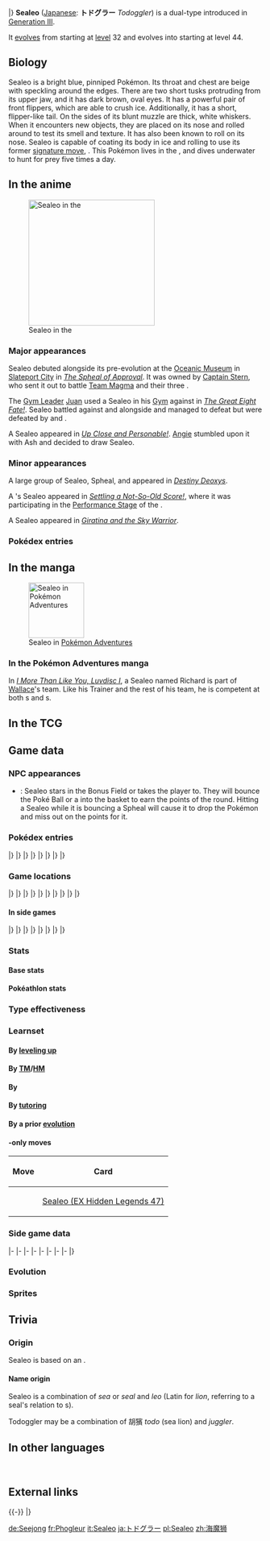 {{PokémonPrevNext/Head|type=Ice|type2=Water}}
{{PokémonPrevNext/GO|species=Sealeo}}
{{PokémonPrevNext/Pokémon|type=Ice|prevnum=363|prev=Spheal|nextnum=365|next=Walrein|roundleft=bl|roundright=br}}
|}
{{Pokémon Infobox
|name=Sealeo
|jname=トドグラー
|jtranslit=Todogurā
|tmname=Todoggler
|ndex=364
|hdex=174
|hdex6=183
|u2dex=244
|abrow=198
|obrow=254
|opbrow=143
|typebox=1
|type1=Ice
|type2=Water
|category=Ball Roll
|height-ftin=3'07"
|height-m=1.1
|weight-lbs=193.1
|weight-kg=87.6
|abilityn=d
|ability1=Thick Fat
|ability2=Ice Body
|abilityd=Oblivious
|color=Blue
|egggroupn=2
|egggroup1=Water 1
|egggroup2=Field
|eggcycles=20
|evtotal=2
|evhp=2
|expyield=144
|oldexp=128
|lv100exp=1,059,860
|gendercode=127
|catchrate=120
|body=03
|pokefordex=sealeo
|generation=3
|friendship=70
}}
'''Sealeo''' ([[List of Japanese Pokémon names|Japanese]]: '''トドグラー''' ''Todoggler'') is a dual-type {{2t|Ice|Water}} {{OBP|Pokémon|species}} introduced in [[Generation III]].

It [[Evolution|evolves]] from {{p|Spheal}} starting at [[level]] 32 and evolves into {{p|Walrein}} starting at level 44.

==Biology==
Sealeo is a bright blue, pinniped Pokémon. Its throat and chest are beige with speckling around the edges. There are two short tusks protruding from its upper jaw, and it has dark brown, oval eyes. It has a powerful pair of front flippers, which are able to crush ice. Additionally, it has a short, flipper-like tail. On the sides of its blunt muzzle are thick, white whiskers. When it encounters new objects, they are placed on its nose and rolled around to test its smell and texture. It has also been known to roll {{p|Spheal}} on its nose. Sealeo is capable of coating its body in ice and rolling to use its former [[signature move]], {{m|Ice Ball}}. This Pokémon lives in the {{DL|List of Pokémon by habitat|Sea Pokémon|sea}}, and dives underwater to hunt for prey five times a day.

==In the anime==
[[File:PSA Sealeo.png|thumb|250px|left|Sealeo in the {{pkmn|anime}}]]
===Major appearances===
Sealeo debuted alongside its pre-evolution at the [[Oceanic Museum]] in [[Slateport City]] in ''[[AG036|The Spheal of Approval]]''. It was owned by [[Captain Stern]], who sent it out to battle [[Team Magma]] and their three {{p|Mightyena}}.

The {{ci|Sootopolis}} [[Gym Leader]] [[Juan]] used a Sealeo in his [[Gym]] {{pkmn|battle}} against {{Ash}} in ''[[AG110|The Great Eight Fate!]]''. Sealeo battled against {{AP|Snorunt}} and {{AP|Pikachu}} alongside {{p|Seaking}} and managed to defeat {{p|Snorunt}} but were defeated by {{p|Pikachu}} and {{AP|Corphish}}.

A Sealeo appeared in ''[[DP089|Up Close and Personable!]]''. [[Angie]] stumbled upon it with Ash and decided to draw Sealeo.

===Minor appearances===
A large group of Sealeo, Spheal, and {{p|Walrein}} appeared in ''[[M07|Destiny Deoxys]]''.

A {{pkmn|Coordinator}}'s Sealeo appeared in ''[[DP027|Settling a Not-So-Old Score!]]'', where it was participating in the [[Appeal|Performance Stage]] of the {{to|Floaroma}} {{pkmn|Contest}}.

A Sealeo appeared in ''[[M11|Giratina and the Sky Warrior]]''.

===Pokédex entries===
{{Animedexheader|Hoenn}}
{{Animedexbody|AG110|Sealeo|Ash's Pokédex|Sealeo, the Ball Roll Pokémon. Sealeo is the evolved form of {{p|Spheal}}. Upon seeing something new, it tends to roll it on its snout, testing its smell and texture.}}
{{Animedexfooter/Pokémon|''Advanced Generation''|Hoenn}}

==In the manga==
[[File:Wallace Richard.png|thumb|110px|Sealeo in [[Pokémon Adventures]]]]
===In the Pokémon Adventures manga===
In ''[[PS223|I More Than Like You, Luvdisc I]]'', a Sealeo named Richard is part of [[Wallace]]'s team. Like his Trainer and the rest of his team, he is competent at both {{pkmn|battle}}s and {{pkmn|Contest}}s.

==In the TCG==
{{main|Sealeo (TCG)}}

==Game data==
===NPC appearances===
* {{g|Pinball: Ruby & Sapphire}}: Sealeo stars in the Bonus Field {{p|Whiscash}} or {{p|Pelipper}} takes the player to. They will bounce the Poké Ball or a {{p|Spheal}} into the basket to earn the points of the round. Hitting a Sealeo while it is bouncing a Spheal will cause it to drop the Pokémon and miss out on the points for it.

===Pokédex entries===
{{Dex/Header|type=Ice|type2=Water}}
{{Dex/NA|gen=III}}
{{Dex/Gen|gen=III}}
{{Dex/Entry1|v=Ruby|t=FFF|entry=Sealeo has the habit of always juggling on the tip of its nose anything it sees for the first time. This Pokémon occasionally entertains itself by balancing and rolling a {{p|Spheal}} on its nose.}}
{{Dex/Entry1|v=Sapphire|t=FFF|entry=Sealeo often balances and rolls things on the tip of its nose. While the Pokémon is rolling something, it checks the object's aroma and texture to determine whether it likes the object or not.}}
{{Dex/Entry1|v=Emerald|t=FFF|entry=Sealeo live in herds on ice floes. Using its powerful flippers, it shatters ice. It dives into the sea to hunt prey five times a day.}}
{{Dex/Entry2|v=FireRed|v2=LeafGreen|entry=It touches new things with its nose to test for smell and feel. It plays by spinning Spheal on its nose.}}
|}
|}
{{Dex/Gen|gen=IV}}
{{Dex/Entry3|v=Diamond|v2=Pearl|v3=Platinum|entry=It habitually spins things on its nose. By doing so, it learns textures and odors.}}
{{Dex/Entry2|v=HeartGold|v2=SoulSilver|entry=It has a very sensitive nose. It touches new things with its nose to examine them.}}
|}
|}
{{Dex/Gen|gen=V}}
{{Dex/Entry2|v=Black|v2=White|t=FFF|entry=It habitually spins things on its nose. By doing so, it learns textures and odors.}}
{{Dex/Entry2|v=Black 2|v2=White 2|t=FFF|entry=Be it Spheal or Poké Ball, it will spin any round object on its nose with the greatest of ease.}}
|}
|}
{{Dex/Gen|gen=VI}}
{{Dex/Entry1|v=X|t=FFF|entry=It has a very sensitive nose. It touches new things with its nose to examine them.}}
{{Dex/Entry1|v=Y|entry=Be it Spheal or a Poké Ball, it will spin any round object on its nose with the greatest of ease.}}
{{Dex/Entry1|t=FFF|v=Omega Ruby|entry=Sealeo has the habit of always juggling on the tip of its nose anything it sees for the first time. This Pokémon occasionally entertains itself by balancing and rolling a Spheal on its nose.}}
{{Dex/Entry1|t=FFF|v=Alpha Sapphire|entry=Sealeo often balances and rolls things on the tip of its nose. While the Pokémon is rolling something, it checks the object’s aroma and texture to determine whether it likes the object or not.}}
|}
|}
{{Dex/Footer}}

===Game locations===
{{Availability/Header|type=Ice|type2=Water}}
{{Availability/NA|gen=III}}
{{Availability/Gen|gen=III}}
{{Availability/Entry2|v=Ruby|v2=Sapphire|t=FFF|t2=FFF|area=[[Evolution|Evolve]] {{p|Spheal}}}}
{{Availability/Entry1|v=Emerald|t=FFF|area=[[Evolution|Evolve]] {{p|Spheal}}}}
{{Availability/Entry2/None|v=FireRed|v2=LeafGreen}}
{{Availability/Entry1/None|v=Colosseum}}
{{Availability/Entry1|v=XD|t=FFF|link=Pokémon XD: Gale of Darkness|area=[[Evolution|Evolve]] {{p|Spheal}}}}
|}
|}
{{Availability/Gen|gen=IV}}
{{Availability/Entry1/None|v=Diamond}}
{{Availability/Entry1|v=Pearl|area=[[Route]]s {{rtn|226|Sinnoh}} and {{rtn|230|Sinnoh}}}}
{{Availability/Entry1|v=Platinum|area={{rt|230|Sinnoh}}}}
{{Availability/Entry2|v=HeartGold|v2=SoulSilver|area={{safari|Johto}}}}
{{Availability/Entry1|v=Pal Park|color={{locationcolor/light|ocean}}|link=Pal Park|area={{DL|List of Pokémon by Pal Park location|Sea}}}}
|}
|}
{{Availability/Gen|gen=V}}
{{Availability/Entry2|v=Black|v2=White|t=FFF|area=[[Undella Bay]] ({{m|Surf}}ing in {{DL|Phenomenon|rippling water}}){{sup/s|W}}}}
{{Availability/Entry2|v=Black 2|v2=White 2|t=FFF|area=[[Undella Bay]] ({{m|Surf}}ing in {{DL|Phenomenon|rippling water}}){{sup/s|W}}}}
|}
|}
{{Availability/Gen|gen=VI}}
{{Availability/Entry2|v=X|v2=Y|t=FFF|area=[[Evolution|Evolve]] {{p|Spheal}}}}
{{Availability/Entry2|v=Omega Ruby|v2=Alpha Sapphire|t=FFF|t2=FFF|area=[[Shoal Cave]]}}
|}
|}
{{Availability/Gen|gen=VII}}
{{Availability/Entry2|v=Sun|v2=Moon|area=[[Evolution|Evolve]] {{p|Spheal}}}}
{{Availability/Entry2|v=Ultra Sun|v2=Ultra Moon|area=[[Evolution|Evolve]] {{p|Spheal}}}}
|}
|}
{{Availability/Footer}}

====In side games====
{{Availability/Header|type=Ice|type2=Water}}
{{Availability/NA|gen=III}}
{{Availability/Gen|gen=III}}
{{Availability/Entry1|v=Pinball: R&S|link=Pokémon Pinball: Ruby & Sapphire|color={{ruby color}}|t=fff|area=[[Evolution|Evolve]] {{p|Spheal}}}}
{{Availability/Entry1|v=Trozei!|color={{yellow color}}|area=Endless Level 12, Endless Level 29, Forever Level 61, [[Mr. Who's Den]]}}
{{Availability/Entry2|v=MD Red|v2=MD Blue|link=Pokémon Mystery Dungeon: Red Rescue Team and Blue Rescue Team|area=[[Stormy Sea]] (34F-39F), [[Silver Trench]] (26F-33F), [[Far-off Sea]] (35F-44F)}}
|}
|}
{{Availability/Gen|gen=IV}}
{{Availability/Entry2|v=MD Time|v2=MD Darkness|link=Pokémon Mystery Dungeon: Explorers of Time and Explorers of Darkness|area=[[Craggy Coast]] (B6-B9)}}
{{Availability/Entry1|v=MD Sky|link=Pokémon Mystery Dungeon: Explorers of Sky|area=[[Craggy Coast]] (B6-B9)}}
{{Availability/Entry1|v=Ranger: SoA|color={{SoA color}}|link=Pokémon Ranger: Shadows of Almia|area=[[Crysta Cave]], [[Hia Valley]]}}
<!--{{Availability/Entry1|v=MD Light|link=Pokémon Mystery Dungeon (WiiWare)|color={{electric color}}|area=}}-->
{{Availability/Entry1|v=Ranger: GS|color={{GS color}}|link=Pokémon Ranger: Guardian Signs|area=[[Mt. Sorbet]], [[Ice Temple]]}}
|}
|}
{{Availability/Gen|gen=V}}
{{Availability/Entry1|1|v=Rumble Blast|color={{fire color}}|area=Glacier: [[World Axle - B2F]]}}
{{Availability/Entry1|1|v=Conquest|color={{silver color}}|area=[[Nixtorm]]}}
{{Availability/Entry1|1|v=Rumble U|color={{fire color}}|area=[[Frenzy Square#Race against the Clock|Frenzy Square: Race against the Clock]]}}
|}
|}
{{Availability/Gen|gen=VI}}
{{Availability/Entry1|1|v=Battle Trozei|color={{defense color}}|area=[[Infinite Ruins#Stage 2|Infinite Ruins: Stage 2]]}}
{{Availability/Entry1|1|v=Shuffle|color={{beauty color}}|area=[[Desert Umbra|Desert Umbra: Stage 317]]}}
{{Availability/Entry1|1|v=Rumble World|color={{fire color}}|area=[[Dark Land#Ice Floe Island|Dark Land: Ice Floe Island]] <small>(All Areas)</small>, [[Plasma Tundra#Frosty Alps|Plasma Tundra: Frosty Alps]] <small>(All Areas)</small>}}
|}
|}
{{Availability/Footer}}

===Stats===
====Base stats====
{{BaseStats
|type=Ice
|type2=Water
|HP=     90
|Attack= 60
|Defense=70
|SpAtk=  75
|SpDef=  70
|Speed=  45}}

====Pokéathlon stats====
{{Pokéthlon
|type=Ice
|type2=Water
|Speed=2
|SpeedMax=4
|Power=4
|PowerMax=4
|Technique=2
|TechniqueMax=2
|Stamina=4
|StaminaMax=4
|Jump=2
|JumpMax=2
}}

===Type effectiveness===
{{TypeEffectiveness
|type1=Ice
|type2=Water
|Normal=  100
|Flying=  100
|Fighting=200
|Ground=  100
|Rock=    200
|Bug=     100
|Poison=  100
|Ghost=   100
|Steel=   100
|Fire=    100
|Water=    50
|Grass=   200
|Electric=200
|Psychic= 100
|Ice=      25
|Dragon=  100
|Dark=    100
|Fairy=   100
|notes=yes
|thickfat=maybe
|newfire=½
|newice=⅛}}

===Learnset===
====By [[Level|leveling up]]====
{{learnlist/levelh/7|Sealeo|Ice|Water|3}}
{{learnlist/level7|1|Swagger|Normal|Status|&mdash;|85|15}}
{{learnlist/level7|1|Defense Curl|Normal|Status|&mdash;|&mdash;|40}}
{{learnlist/level7|1|Powder Snow|Ice|Special|40|100|25||'''}}
{{learnlist/level7|1|Growl|Normal|Status|&mdash;|100|40}}
{{learnlist/level7|1|Water Gun|Water|Special|40|100|25||'''}}
{{learnlist/level7|{{tt|Evo.|Learned upon evolving}}|Swagger|Normal|Status|&mdash;|85|15}}
{{learnlist/level7|5|Rollout|Rock|Physical|30|90|20}}
{{learnlist/level7|9|Encore|Normal|Status|&mdash;|100|5}}
{{learnlist/level7|13|Ice Ball|Ice|Physical|30|90|20||'''}}
{{learnlist/level7|17|Brine|Water|Special|65|100|10||'''}}
{{learnlist/level7|21|Aurora Beam|Ice|Special|65|100|20||'''}}
{{learnlist/level7|26|Body Slam|Normal|Physical|85|100|15}}
{{learnlist/level7|31|Rest|Psychic|Status|&mdash;|&mdash;|10}}
{{learnlist/level7|31|Snore|Normal|Special|50|100|15}}
{{learnlist/level7|38|Hail|Ice|Status|&mdash;|&mdash;|10}}
{{learnlist/level7|45|Blizzard|Ice|Special|110|70|5||'''}}
{{learnlist/level7|52|Sheer Cold|Ice|Special|&mdash;|&mdash;|5}}
{{learnlist/levelf/7|Sealeo|Ice|Water|3}}

====By [[TM]]/[[HM]]====
{{learnlist/tmh/7|Sealeo|Ice|Water|3}}
{{learnlist/tm7|TM05|Roar|Normal|Status|&mdash;|&mdash;|20}}
{{learnlist/tm7|TM06|Toxic|Poison|Status|&mdash;|90|10}}
{{learnlist/tm7|TM07|Hail|Ice|Status|&mdash;|&mdash;|10}}
{{learnlist/tm7|TM10|Hidden Power|Normal|Special|60|100|15}}
{{learnlist/tm7|TM13|Ice Beam|Ice|Special|90|100|10||'''}}
{{learnlist/tm7|TM14|Blizzard|Ice|Special|110|70|5||'''}}
{{learnlist/tm7|TM17|Protect|Normal|Status|&mdash;|&mdash;|10}}
{{learnlist/tm7|TM18|Rain Dance|Water|Status|&mdash;|&mdash;|5}}
{{learnlist/tm7|TM21|Frustration|Normal|Physical|&mdash;|100|20}}
{{learnlist/tm7|TM26|Earthquake|Ground|Physical|100|100|10}}
{{learnlist/tm7|TM27|Return|Normal|Physical|&mdash;|100|20}}
{{learnlist/tm7|TM32|Double Team|Normal|Status|&mdash;|&mdash;|15}}
{{learnlist/tm7|TM39|Rock Tomb|Rock|Physical|60|95|15}}
{{learnlist/tm7|TM42|Facade|Normal|Physical|70|100|20}}
{{learnlist/tm7|TM44|Rest|Psychic|Status|&mdash;|&mdash;|10}}
{{learnlist/tm7|TM45|Attract|Normal|Status|&mdash;|100|15}}
{{learnlist/tm7|TM48|Round|Normal|Special|60|100|15}}
{{learnlist/tm7|TM49|Echoed Voice|Normal|Special|40|100|15}}
{{learnlist/tm7|TM78|Bulldoze|Ground|Physical|60|100|20}}
{{learnlist/tm7|TM79|Frost Breath|Ice|Special|60|90|10||'''}}
{{learnlist/tm7|TM80|Rock Slide|Rock|Physical|75|90|10}}
{{learnlist/tm7|TM87|Swagger|Normal|Status|&mdash;|85|15}}
{{learnlist/tm7|TM88|Sleep Talk|Normal|Status|&mdash;|&mdash;|10}}
{{learnlist/tm7|TM90|Substitute|Normal|Status|&mdash;|&mdash;|10}}
{{learnlist/tm7|TM94|Surf|Water|Special|90|100|15||'''}}
{{learnlist/tm7|TM98|Waterfall|Water|Physical|80|100|15||'''}}
{{learnlist/tm7|TM100|Confide|Normal|Status|&mdash;|&mdash;|20}}
{{learnlist/tmf/7|Sealeo|Ice|Water|3}}

====By {{pkmn|breeding}}====
{{learnlist/breedh/7|Sealeo|Ice|Water|3}}
{{learnlist/breed7|{{MSP|086|Seel}}{{MSP|087|Dewgong}}{{MSP|134|Vaporeon}}{{MSP|183|Marill}}{{MSP|184|Azumarill}}{{MSP|222|Corsola}}<br>{{MSP|226|Mantine}}{{MSP|350|Milotic}}{{MSP|368|Gorebyss}}{{MSP|535|Tympole}}{{MSP|536|Palpitoad}}{{MSP|537|Seismitoad}}<br>{{MSP|580|Ducklett}}{{MSP|581|Swanna}}{{MSP|594|Alomomola}}{{MSP|751|Dewpider}}{{MSP|752|Araquanid}}|Aqua Ring|Water|Status|&mdash;|&mdash;|20}}
{{learnlist/breed7|{{MSP|060|Poliwag}}{{MSP|061|Poliwhirl}}{{MSP|263|Zigzagoon}}{{MSP|264|Linoone}}{{MSP|554|Darumaka}}{{MSP|555|Darmanitan}}|Belly Drum|Normal|Status|&mdash;|&mdash;|10}}
{{learnlist/breed7|{{MSP|079|Slowpoke}}{{MSP|080|Slowbro}}{{MSP|199|Slowking}}{{MSP|322|Numel}}{{MSP|323|Camerupt}}{{MSP|324|Torkoal}}<br>{{MSP|399|Bidoof}}{{MSP|400|Bibarel}}{{MSP|564|Tirtouga}}{{MSP|565|Carracosta}}{{MSP|771|Pyukumuku}}|Curse|Ghost|Status|&mdash;|&mdash;|10}}
{{learnlist/breed7|{{MSP|050|Diglett}}{{MSP|050A|Diglett}}{{MSP|051|Dugtrio}}{{MSP|051A|Dugtrio}}{{MSP|323|Camerupt}}{{MSP|449|Hippopotas}}<br>{{MSP|450|Hippowdon}}{{MSP|529|Drilbur}}{{MSP|530|Excadrill}}{{MSP|618|Stunfisk}}|Fissure|Ground|Physical|&mdash;|&mdash;|5}}
{{learnlist/breed7|{{MSP|027|Sandshrew}}{{MSP|028|Sandslash}}{{MSP|138|Omanyte}}{{MSP|139|Omastar}}{{MSP|155|Cyndaquil}}{{MSP|156|Quilava}}<br>{{MSP|157|Typhlosion}}{{MSP|183|Marill}}{{MSP|184|Azumarill}}{{MSP|231|Phanpy}}{{MSP|232|Donphan}}{{MSP|363|Spheal}}<br>{{MSP|364|Sealeo}}{{MSP|365|Walrein}}{{MSP|399|Bidoof}}{{MSP|400|Bibarel}}{{MSP|498|Tepig}}{{MSP|499|Pignite}}<br>{{MSP|500|Emboar}}{{MSP|554|Darumaka}}{{MSP|555|Darmanitan}}{{MSP|564|Tirtouga}}{{MSP|565|Carracosta}}{{MSP|650|Chespin}}<br>{{MSP|651|Quilladin}}{{MSP|652|Chesnaught}}{{MSP|775|Komala}}{{MSP|777|Togedemaru}}|Rollout|Rock|Physical|30|90|20}}
{{learnlist/breed7|{{MSP|087|Dewgong}}{{MSP|179|Mareep}}{{MSP|180|Flaaffy}}{{MSP|181|Ampharos}}{{MSP|223|Remoraid}}{{MSP|224|Octillery}}<br>{{MSP|226|Mantine}}|Signal Beam|Bug|Special|75|100|15}}
{{learnlist/breed7|{{MSP|293|Whismur}}{{MSP|294|Loudred}}{{MSP|295|Exploud}}|Sleep Talk|Normal|Status|&mdash;|&mdash;|10}}
{{learnlist/breed7|{{MSP|023|Ekans}}{{MSP|024|Arbok}}{{MSP|279|Pelipper}}{{MSP|303|Mawile}}{{MSP|631|Heatmor}}{{MSP|775|Komala}}|Spit Up|Normal|Special|&mdash;|100|10}}
{{learnlist/breed7|{{MSP|023|Ekans}}{{MSP|024|Arbok}}{{MSP|279|Pelipper}}{{MSP|303|Mawile}}{{MSP|631|Heatmor}}{{MSP|775|Komala}}|Stockpile|Normal|Status|&mdash;|&mdash;|20}}
{{learnlist/breed7|{{MSP|023|Ekans}}{{MSP|024|Arbok}}{{MSP|279|Pelipper}}{{MSP|303|Mawile}}{{MSP|631|Heatmor}}{{MSP|775|Komala}}|Swallow|Normal|Status|&mdash;|&mdash;|10}}
{{learnlist/breed7|{{MSP|007|Squirtle}}{{MSP|008|Wartortle}}{{MSP|009|Blastoise}}{{MSP|054|Psyduck}}{{MSP|055|Golduck}}{{MSP|079|Slowpoke}}<br>{{MSP|080|Slowbro}}{{MSP|199|Slowking}}{{MSP|131|Lapras}}{{MSP|134|Vaporeon}}{{MSP|223|Remoraid}}{{MSP|226|Mantine}}<br>{{MSP|278|Wingull}}{{MSP|279|Pelipper}}{{MSP|320|Wailmer}}{{MSP|321|Wailord}}{{MSP|350|Milotic}}{{MSP|367|Huntail}}<br>{{MSP|368|Gorebyss}}{{MSP|422|Shellos}}{{MSP|423|Gastrodon}}{{MSP|501|Oshawott}}{{MSP|502|Dewott}}{{MSP|503|Samurott}}<br>{{MSP|580|Ducklett}}{{MSP|581|Swanna}}{{MSP|594|Alomomola}}{{MSP|656|Froakie}}{{MSP|657|Frogadier}}{{MSP|658|Greninja}}<br>{{MSP|690|Skrelp}}{{MSP|691|Dragalge}}{{MSP|692|Clauncher}}{{MSP|693|Clawitzer}}|Water Pulse|Water|Special|60|100|20||'''}}
{{learnlist/breed7|{{MSP|054|Psyduck}}{{MSP|055|Golduck}}{{MSP|060|Poliwag}}{{MSP|061|Poliwhirl}}{{MSP|086|Seel}}{{MSP|183|Marill}}<br>{{MSP|184|Azumarill}}{{MSP|271|Lombre}}{{MSP|279|Pelipper}}{{MSP|283|Surskit}}{{MSP|284|Masquerain}}{{MSP|350|Milotic}}<br>{{MSP|368|Gorebyss}}{{MSP|393|Piplup}}{{MSP|394|Prinplup}}{{MSP|418|Buizel}}{{MSP|419|Floatzel}}{{MSP|580|Ducklett}}<br>{{MSP|581|Swanna}}{{MSP|594|Alomomola}}{{MSP|692|Clauncher}}{{MSP|693|Clawitzer}}{{MSP|751|Dewpider}}{{MSP|771|Pyukumuku}}|Water Sport|Water|Status|&mdash;|&mdash;|15}}
{{learnlist/breed7|{{MSP|079|Slowpoke}}{{MSP|080|Slowbro}}{{MSP|199|Slowking}}{{MSP|194|Wooper}}{{MSP|195|Quagsire}}{{MSP|206|Dunsparce}}<br>{{MSP|230|Kingdra}}{{MSP|261|Poochyena}}{{MSP|262|Mightyena}}{{MSP|287|Slakoth}}{{MSP|289|Slaking}}{{MSP|322|Numel}}<br>{{MSP|323|Camerupt}}{{MSP|369|Relicanth}}{{MSP|399|Bidoof}}{{MSP|400|Bibarel}}{{MSP|449|Hippopotas}}{{MSP|450|Hippowdon}}<br>{{MSP|513|Pansear}}{{MSP|517|Munna}}{{MSP|734|Yungoos}}{{MSP|735|Gumshoos}}{{MSP|775|Komala}}|Yawn|Normal|Status|&mdash;|&mdash;|10}}
{{learnlist/breedf/7|Sealeo|Ice|Water|3}}

====By [[Move Tutor|tutoring]]====
{{learnlist/tutorh/7|Sealeo|Ice|Water|3}}
{{learnlist/tutor7|Aqua Tail|Water|Physical|90|90|10||'''|no|yes}}
{{learnlist/tutor7|Icy Wind|Ice|Special|55|95|15||'''|no|yes}}
{{learnlist/tutor7|Iron Tail|Steel|Physical|100|75|15|||no|yes}}
{{learnlist/tutor7|Signal Beam|Bug|Special|75|100|15|||no|yes}}
{{learnlist/tutor7|Snore|Normal|Special|50|100|15|||no|yes}}
{{learnlist/tutor7|Super Fang|Normal|Physical|—|90|10|||no|yes}}
{{learnlist/tutor7|Water Pulse|Water|Special|60|100|20||'''|no|yes}}
{{learnlist/tutorf/7|Sealeo|Ice|Water|3}}

====By a prior [[evolution]]====
{{Learnlist/prevoh/7|Sealeo|Ice|Water|3}}
{{Learnlist/prevo7null}}
{{Learnlist/prevof/7|Sealeo|Ice|Water|3}}

===={{Trading Card Game}}-only moves====
{| class="roundy" style="margin:auto; background: #{{tcg water color light}}; border: 3px solid #{{tcg water color}}"
|-
! Move
! Card
|- style="background:#fff"
| {{m|Skull Bash}}
| [[Sealeo (EX Hidden Legends 47)]]
|}

===Side game data===
{{Spindata/Head|type=Ice|type2=Water}}
{{Spindata/PinballRS|col=3|type=Ice|ndex=364|acquisition=Evolve|evolved=yes}}
{{Spindata/Trozei|col=3|type=Ice|ndex=364|rarity=Rare}}
|-
{{Spindata/MDRB|col=6|type=Ice|ndex=364
|body=1
|rate=-19
|area=Ice Floe Beach
|P1=Do you have something for me to roll on my nose? I so want to!
|P2=Now, hold on. My HP is in half. Better be careful.
|P3=I'm quite finished... I want to balance something on my nose,<br>but I'm out of strength for even that.
|PL=I've leveled up! I'll twirl more things on my nose!
}}
|-
{{Spindata/MDTDS|col=6|type=Ice|ndex=364
|body=1
|rate=0.5
|IQ=E
}}
|-
{{Spindata/Ranger SoA|col=6|type=Ice
|group=Ice
|assist=Ice
|field=Crush
|fieldpower=2
|browser=It attacks by blowing {{m|Powder Snow|powdered snow}} and {{m|Ice Ball|hunks of ice}} from its mouth.
}}
|-
{{Spindata/Ranger GS|col=6|type=Ice
|group=Ice
|assist=Ice
|field=Crush
|fieldpower=3
|browser=It causes continuous blizzards around itself that make Pokémon Stopped.
}}
|-
{{Spindata/RumbleBlast|col=6|type=Ice
|att=2
|def=3
|speed=3
}}
|-
{{Spindata/Conquest|col=6|type=Ice|ndex=364
|HP=4
|atk=2
|def=3
|spd=2
|range=3
|move=Ice Ball
|ability1=Deep Sleep
|ability2=Skater
|ability3=Thick Fat
|evo=Evolves from {{p|Spheal}} when its HP is 138 or higher<br>Evolves into {{p|Walrein}} when its HP is 195 or higher |
|link={{DL|List of Pokémon Conquest characters|Mitsutada}} and {{DL|List of Pokémon Conquest characters|Yukimasa}}
}}
|-
{{Spindata/Battle Trozei|col=3|type=Ice|ndex=364
|power=2
}}
{{Spindata/Shuffle|col=3|type=Ice|ndex=364|num=446
|min=60
|max=105
|raisemaxlevel=5
|skill=Eject
|skilldesc=Removes one non-Support Pokémon icon without fail.
}}
|-
{{Spindata/GO|col=6|type=Ice|ndex=364
|hatch=N/A
|buddy=3
|evocandy=100
|stamina=180
|attack=137
|defense=132
|fast={{m|Water Gun}}, {{m|Powder Snow}}
|special={{m|Aurora Beam}}, {{m|Body Slam}}, {{m|Water Pulse}}
}}
|}

===Evolution===
{{Evobox-3
|type1=Ice
|type2=Water
|pictype=art
|no1=363
|name1=Spheal
|type1-1=Ice
|type2-1=Water
|evo1={{bag|Rare Candy}}<br>{{color2|000|Level|Level 32}}
|no2=364
|name2=Sealeo
|type1-2=Ice
|type2-2=Water
|evo2={{bag|Rare Candy}}<br>{{color2|000|Level|Level 44}}
|no3=365
|name3=Walrein
|type1-3=Ice
|type2-3=Water}}

===Sprites===
{{Spritebox/Header|type=Ice|type2=Water}}
{{Spritebox/NA|gen=III}}
{{Spritebox/3|ndex=364}}
{{Spritebox/4|ndex=364}}
{{Spritebox/5|ndex=364}}
{{Spritebox/6|ndex=364}}
{{Spritebox/7|ndex=364}}
{{Spritebox/Footer|364|Sealeo}}

==Trivia==
===Origin===
Sealeo is based on an {{wp|earless seal}}.

====Name origin====
Sealeo is a combination of ''sea'' or ''seal'' and ''leo'' (Latin for ''lion'', referring to a seal's relation to {{wp|sea lion}}s).

Todoggler may be a combination of 胡獱 ''todo'' (sea lion) and ''juggler''.

==In other languages==
{{Other languages|type=Ice|type2=Water
|ja=トドグラー ''Todoggler''|jameaning=From 胡獱 ''todo'' (sea lion) and ''juggler''
|de=Seejong|demeaning=From ''{{tt|Seehund|seal}}'' and ''{{tt|Jongleur|juggler}}''
|fr=Phogleur|frmeaning=From ''{{tt|phoque|seal}}'' and ''{{tt|jongleur|juggler}}''
|es=Sealeo|esmeaning=Same as English name
|it=Sealeo|itmeaning=Same as English name
|ko=씨레오 ''Sealeo''|komeaning=Transliteration of English name
|zh_cmn=海魔獅 ''Hǎi Mó Shī''|zh_cmnmeaning=From its Japanese name. Combination of {{tt|海獅|sea lion}} and {{tt|魔術師 ''Mó​shù​shī''|magician/juggler}}.
}}
<br clear="left">

==External links==

{{-}}
{{PokémonPrevNext/Head|type=Ice|type2=Water}}
{{PokémonPrevNext/Pokémon|type=Ice|prevnum=363|prev=Spheal|nextnum=365|next=Walrein}}
|}
{{Project Pokédex notice}}

[[de:Seejong]]
[[fr:Phogleur]]
[[it:Sealeo]]
[[ja:トドグラー]]
[[pl:Sealeo]]
[[zh:海魔狮]]